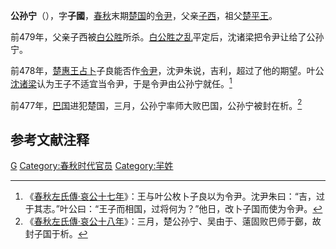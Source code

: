 {{模板:Infobox 先秦人物
|名称= 公孙宁
|姓=[[芈姓|芈]]
|氏=
|名=宁
|字=子国
|别名=
|别字=
|谥号=
|时代=春秋
|国家=[[楚国|楚]] 
|身份=楚国令尹
|出生=
|逝世=
|父=[[子西_(令尹)|子西]]
}}
'''公孙宁'''（{{bd|？||？||catIdx=X}}），字'''子國'''，[[春秋时期|春秋]]末期[[楚国|楚国]]的[[令尹|令尹]]，父亲[[子西_(令尹)|子西]]，祖父[[楚平王|楚平王]]。

前479年，父亲子西被[[白公胜|白公胜]]所杀。[[白公之亂|白公胜之乱]]平定后，沈诸梁把令尹让给了公孙宁。

前478年，[[楚惠王|楚惠王]][[占卜|占卜]]子良能否作[[令尹|令尹]]，沈尹朱说，吉利，超过了他的期望。叶公[[沈诸梁|沈诸梁]]认为王子不适宜当令尹，于是令尹由公孙宁就任。<ref>《[[s:春秋左氏傳/哀公|春秋左氏傳·哀公十七年]]》：王与叶公枚卜子良以为令尹。沈尹朱曰：“吉，过于其志。”叶公曰：“王子而相国，过将何为？”他日，改卜子国而使为令尹。</ref>

前477年，[[巴国|巴国]]进犯楚国，三月，公孙宁率师大败巴国，公孙宁被封在析。<ref>《[[s:春秋左氏傳/哀公|春秋左氏傳·哀公十八年]]》：三月，楚公孙宁、吴由于、薳固败巴师于鄾，故封子国于析。</ref>

==参考文献注释==
{{Reflist}}

[[Category:楚国令尹|G]]
[[Category:春秋时代官员|Category:春秋时代官员]]
[[Category:羋姓|Category:羋姓]]